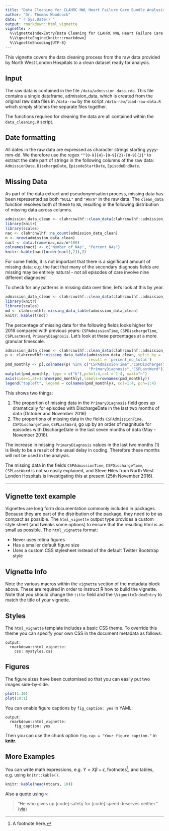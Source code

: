 ```yaml
---
title: "Data Cleaning for CLAHRC NWL Heart Failure Care Bundle Analysis"
author: "Dr. Thomas Woodcock"
date: "`r Sys.Date()`"
output: rmarkdown::html_vignette
vignette: >
  %\VignetteIndexEntry{Data Cleaning for CLAHRC NWL Heart Failure Care Bundle Analysis}
  %\VignetteEngine{knitr::rmarkdown}
  %\VignetteEncoding{UTF-8}
---
```


This vignette covers the data cleaning process from the raw data provided by
North West London Hospitals to a clean dataset ready for analysis.

## Input
The raw data is contained in the file `/data/admission_data.rda`. This file
contains a single dataframe, admission_data, which is created from the original
raw data files in `/data-raw` by the script `/data-raw/load-raw-data.R` which
simply stitches the separate files together.

The functions required for cleaning the data are all contained within the
`data_cleaning.R` script.

## Date formatting
All dates in the raw data are expressed as character strings starting
yyyy-mm-dd. We therefore use the regex `"^[0-9]{4}-[0-9]{2}-[0-9]{2}"`
to extract the date part of strings in the following columns of the raw data:
`AdmissionDate`, `DischargeDate`, `EpisodeStartDate`, `EpisodeEndDate`.

## Missing Data
As part of the data extract and pseudonymisation process, missing data has been
represented as both `"NULL"` and `"#N/A"` in the raw data. The `clean_data`
function resolves both of these to `NA`, resulting in the following distribution
of missing data across columns.

```r
admission_data_clean <- clahrcnwlhf::clean_data(clahrcnwlhf::admission_data)
library(knitr)
library(scales)
nac <- clahrcnwlhf::na_count(admission_data_clean)
n <- nrow(admission_data_clean)
nact <- data.frame(nac,nac/n*100)
colnames(nact) <- c("Number_of_NAs", "Percent_NAs")
knitr::kable(nact[order(nact[,2]),])
```

For some fields, it is not important that there is a significant amount of
missing data; e.g. the fact that many of the secondary diagnosis fields are
missing may be entirely natural - not all episodes of care involve nine
different diagnoses!

To check for any patterns in missing data over time, let's look at this by year.

```r
admission_data_clean <- clahrcnwlhf::clean_data(clahrcnwlhf::admission_data)
library(knitr)
library(scales)
md <- clahrcnwlhf::missing_data_table(admission_data_clean)
knitr::kable(t(md))
```

The percentage of missing data for the following fields looks higher for 2016
compared with previous years: `CSPAdmissionTime`, `CSPDischargeTime`,
`CSPLastWard`, `PrimaryDiagnosis`. Let's look at these percentages at a more
granular timescale.

```r
admission_data_clean <- clahrcnwlhf::clean_data(clahrcnwlhf::admission_data)
p <- clahrcnwlhf::missing_data_table(admission_data_clean, split_by = '%Y-%m',
                                     result = 'percent_no_total')
pmd_monthly <- p[,colnames(p) %in% c("CSPAdmissionTime","CSPDischargeTime",
                                     "PrimaryDiagnosis","CSPLastWard")]
matplot(pmd_monthly, type = c("b"),pch=1:4,col = 1:4, xaxt="n")
axis(side=1,at=1:nrow(pmd_monthly),labels=rownames(pmd_monthly))
legend("topleft", legend = colnames(pmd_monthly), col=1:4, pch=1:4)
```

This shows two things:

1. The proportion of missing data in the `PrimaryDiagnosis` field goes up dramatically for episodes with DischargeDate in the last two months of data (October and November 2016)
2. The proportions of missing data in the fields `CSPAdmissionTime`, `CSPDischargeTime`, `CSPLastWard`, go up by an order of magnitude for episodes with DischargeDate in the last seven months of data (May - November 2016).

The increase in missing `PrimaryDiagnosis` values in the last two months (1) is
likely to be a result of the usual delay in coding. Therefore these months
will not be used in the analysis.

The missing data in the fields `CSPAdmissionTime`, `CSPDischargeTime`,
`CSPLastWard` is not so easily explained, and Steve Hiles from North West
London Hospitals is investigating this at present (25th November 2016).

---






## Vignette text example

Vignettes are long form documentation commonly included in packages. Because they are part of the distribution of the package, they need to be as compact as possible. The `html_vignette` output type provides a custom style sheet (and tweaks some options) to ensure that the resulting html is as small as possible. The `html_vignette` format:

- Never uses retina figures
- Has a smaller default figure size
- Uses a custom CSS stylesheet instead of the default Twitter Bootstrap style

## Vignette Info

Note the various macros within the `vignette` section of the metadata block above. These are required in order to instruct R how to build the vignette. Note that you should change the `title` field and the `\VignetteIndexEntry` to match the title of your vignette.

## Styles

The `html_vignette` template includes a basic CSS theme. To override this theme you can specify your own CSS in the document metadata as follows:

    output: 
      rmarkdown::html_vignette:
        css: mystyles.css

## Figures

The figure sizes have been customised so that you can easily put two images side-by-side. 

```r
plot(1:10)
plot(10:1)
```

You can enable figure captions by `fig_caption: yes` in YAML:

    output:
      rmarkdown::html_vignette:
        fig_caption: yes

Then you can use the chunk option `fig.cap = "Your figure caption."` in **knitr**.

## More Examples

You can write math expressions, e.g. $Y = X\beta + \epsilon$, footnotes^[A footnote here.], and tables, e.g. using `knitr::kable()`.

```r
knitr::kable(head(mtcars, 10))
```

Also a quote using `>`:

> "He who gives up [code] safety for [code] speed deserves neither."
([via](https://twitter.com/hadleywickham/status/504368538874703872))
